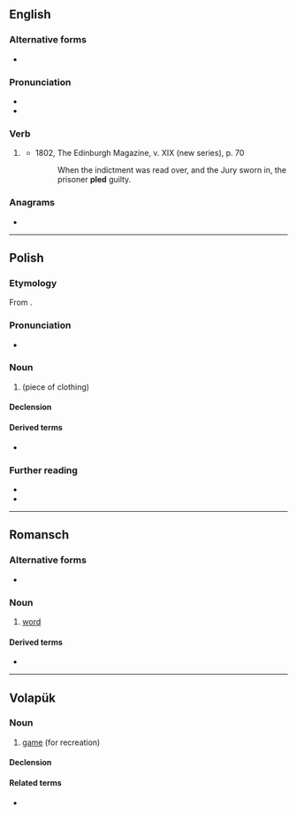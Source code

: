 {{also|PLED}}
==English==

===Alternative forms===
* {{l|en|pleaded}} {{sense|UK}}

===Pronunciation===
* {{IPA|en|/ˈplɛd/}}
* {{rhymes|en|ɛd}}

===Verb===
{{head|en|verb form}}

# {{lb|en|North America|Scotland}} {{en-past of|plead}}
#* 1802, The Edinburgh Magazine, v. XIX (new series), p. 70
#*: When the indictment was read over, and the Jury sworn in, the prisoner '''pled''' guilty.

===Anagrams===
* {{anagrams|en|a=delp|Delp|LD-PE|LDPE}}

----

==Polish==
{{wp|lang=pl}}

===Etymology===
From {{bor|pl|en|plaid}}.

===Pronunciation===
* {{pl-IPA}}

===Noun===
{{pl-noun|m-in|dim=pledzik}}

# {{l|en|plaid}} (piece of clothing)

====Declension====
{{pl-decl-noun-m-in}}

====Derived terms====
* {{q|adjective}} {{l|pl|pledowy}}

===Further reading===
* {{R:pl:WSJP}}
* {{R:PWN}}

{{c|pl|Clothing}}

----

==Romansch==

===Alternative forms===
* {{qualifier|Sursilvan}} {{l|rm|plaid}}

===Noun===
{{rm-noun|m}}

# {{lb|rm|Rumantsch Grischun|Sutsilvan|Surmiran|Puter|Vallader}} [[word]]

====Derived terms====
* {{l|rm|pledari}}

----

==Volapük==

===Noun===
{{vo-noun}}

# [[game]] (for recreation)

====Declension====
{{vo-decl-noun}}

====Related terms====
* {{l|vo|pledön}}
